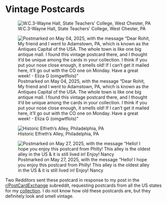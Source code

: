 # Vintage Postcards

:::{layout-ncol="2"}

![W.C.3-Wayne Hall, State Teachers' College, West Chester, PA](pennsylvania-front-may-2025.webp){fig-alt="W.C.3-Wayne Hall, State Teachers' College, West Chester, PA" group="waynehall"}

![Postmarked on May 04, 2025, with the message "Dear Rohit, My friend and I went to Adamstown, PA, which is known as the Antiques Capital of the USA. The whole town is like one big antique mall. I found this vintage postcard there, and I thought it'd be unique among the cards in your collection. I think if you put your nose close enough, it smells old! If I can't get it mailed here, it'll go out with the CO one on Monday. Have a great week! - Eliza G (omgwtflols)"](pennsylvania-back-address-crop-may-2025.webp){fig-alt="back" group="waynehall"}

:::


:::{layout-ncol="2"}

![Historic Elfreth's Alley, Philadelphia, PA](Philadelphia-front.webp){fig-alt="front" group="elfreth"}

![Postmarked on May 27, 2025, with the message "Hello! I hope you enjoy this postcard from Philly! This alley is the oldest alley in the US & it is still lived in! Enjoy! Nancy](Philadelphia-back-address-crop.webp){fig-alt="back" group="elfreth"}

:::

Two Redditors sent these postcard in response to my post in the [r/PostCardExchange](https://www.reddit.com/r/PostCardExchange/comments/1k40wwu/i_am_from_maryland_and_am_trying_to_collect/?utm_source=share&utm_medium=web3x&utm_name=web3xcss&utm_term=1&utm_content=share_button) subreddit, requesting postcards from all the US states for my [collection](https://rohitfarmer.com/posts/2025/collecting-usa-postcards/). I do not know how old these postcards are, but they definitely look and smell vintage.

